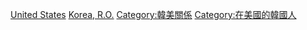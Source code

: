[[Category:韓國駐外大使|United States]]
[[Category:駐美國大使|Korea, R.O.]]
[[Category:韓美關係|Category:韓美關係]]
[[Category:在美國的韓國人|Category:在美國的韓國人]]
